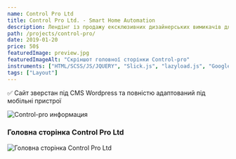 ```yaml
---
name: Control Pro Ltd
title: Control Pro Ltd. - Smart Home Automation
description: Лендінг із продажу ексклюзивних дизайнерських вимикачів для дому.
path: /projects/control-pro/
date: 2019-01-20
price: 50$
featuredImage: preview.jpg
featuredImageAlt: "Скріншот головної сторінки Control-pro"
instruments: ["HTML/SCSS/JS/JQUERY", "Slick.js", "lazyload.js", "GoogleMaps API"]
tags: ["Layout"]
---
```


✅ Сайт зверстан під CMS Wordpress та повністю адаптований під мобільні пристрої

![Control-pro информация](info01.jpg)


### Головна сторінка Control Pro Ltd

![Головна сторінка Control Pro Ltd](full.jpg)


